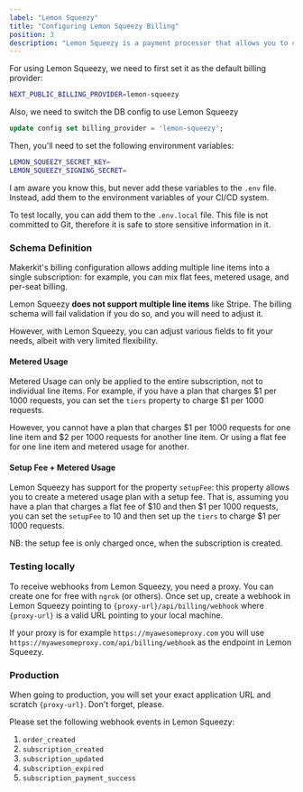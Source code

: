 ```yaml
---
label: "Lemon Squeezy"
title: "Configuring Lemon Squeezy Billing"
position: 3
description: "Lemon Squeezy is a payment processor that allows you to charge your users for your SaaS product. It is a Merchant of Record, which means they handle all the billing and compliance for you."
---
```


For using Lemon Squeezy, we need to first set it as the default billing provider:

```bash
NEXT_PUBLIC_BILLING_PROVIDER=lemon-squeezy
```

Also, we need to switch the DB config to use Lemon Squeezy

```sql
update config set billing_provider = 'lemon-squeezy';
```

Then, you'll need to set the following environment variables:

```bash
LEMON_SQUEEZY_SECRET_KEY=
LEMON_SQUEEZY_SIGNING_SECRET=
```

I am aware you know this, but never add these variables to the `.env` file. Instead, add them to the environment variables of your CI/CD system.

To test locally, you can add them to the `.env.local` file. This file is not committed to Git, therefore it is safe to store sensitive information in it.

### Schema Definition

Makerkit's billing configuration allows adding multiple line items into a single subscription: for example, you can mix flat fees, metered usage, and per-seat billing.

Lemon Squeezy **does not support multiple line items** like Stripe. The billing schema will fail validation if you do so, and you will need to adjust it.

However, with Lemon Squeezy, you can adjust various fields to fit your needs, albeit with very limited flexibility.

#### Metered Usage

Metered Usage can only be applied to the entire subscription, not to individual line items. For example, if you have a plan that charges $1 per 1000 requests, you can set the `tiers` property to charge $1 per 1000 requests.

However, you cannot have a plan that charges $1 per 1000 requests for one line item and $2 per 1000 requests for another line item. Or using a flat fee for one line item and metered usage for another.

#### Setup Fee + Metered Usage

Lemon Squeezy has support for the property `setupFee`: this property allows you to create a metered usage plan with a setup fee. That is, assuming you have a plan that charges a flat fee of $10 and then $1 per 1000 requests, you can set the `setupFee` to 10 and then set up the `tiers` to charge $1 per 1000 requests.

NB: the setup fee is only charged once, when the subscription is created.

### Testing locally

To receive webhooks from Lemon Squeezy, you need a proxy. You can create one for free with `ngrok` (or others). Once set up, create a webhook in Lemon Squeezy pointing to `{proxy-url}/api/billing/webhook` where `{proxy-url}` is a valid URL pointing to your local machine.

If your proxy is for example `https://myawesomeproxy.com` you will use `https://myawesomeproxy.com/api/billing/webhook` as the endpoint in Lemon Squeezy.

### Production

When going to production, you will set your exact application URL and scratch `{proxy-url}`. Don't forget, please.

Please set the following webhook events in Lemon Squeezy:

1. `order_created`
2. `subscription_created`
3. `subscription_updated`
4. `subscription_expired`
5. `subscription_payment_success`